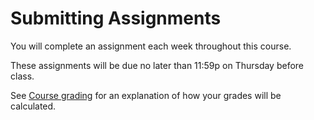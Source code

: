 # Submitting Assignments {-}

You will complete an assignment each week throughout this course. 

These assignments will be due no later than 11:59p on Thursday before class. 


See [Course grading](#course-grading) for an explanation of how your grades will be calculated.